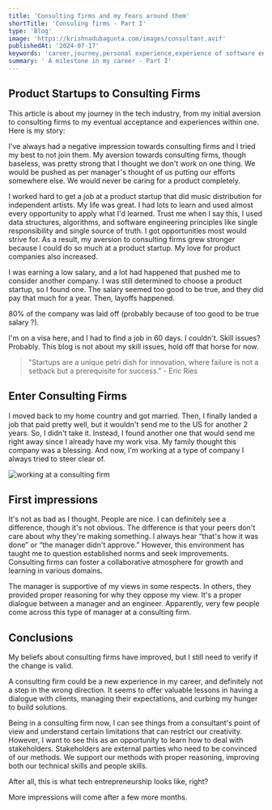 ```yaml
---
title: 'Consulting firms and my fears around them'
shortTitle: 'Consuling firms - Part I'
type: 'Blog'
image: 'https://krishnadubagunta.com/images/consultant.avif'
publishedAt: '2024-07-17'
keywords: 'career,journey,personal experience,experience of software engineer at a consulting firm'
summary: ' A milestone in my career - Part I'
---
```


## Product Startups to Consulting Firms

This article is about my journey in the tech industry, from my initial aversion to consulting firms to my eventual acceptance and experiences within one. Here is my story:

I've always had a negative impression towards consulting firms and I tried my best to not join them. My aversion towards consulting firms, though baseless, was pretty strong that I thought we don't work on one thing. We would be pushed as per manager's thought of us putting our efforts somewhere else. We would never be caring for a product completely.

I worked hard to get a job at a product startup that did music distribution for independent artists. My life was great. I had lots to learn and used almost every opportunity to apply what I'd learned. Trust me when I say this, I used data structures, algorithms, and software engineering principles like single responsibility and single source of truth. I got opportunities most would strive for. As a result, my aversion to consulting firms grew stronger because I could do so much at a product startup. My love for product companies also increased.

I was earning a low salary, and a lot had happened that pushed me to consider another company. I was still determined to choose a product startup, so I found one. The salary seemed too good to be true, and they did pay that much for a year. Then, layoffs happened.

80% of the company was laid off (probably because of too good to be true salary ?).

I'm on a visa here, and I had to find a job in 60 days. I couldn't. Skill issues? Probably. This blog is not about my skill issues, hold off that horse for now.

> "Startups are a unique petri dish for innovation, where failure is not a setback but a prerequisite for success." - Eric Ries

## Enter Consulting Firms

I moved back to my home country and got married. Then, I finally landed a job that paid pretty well, but it wouldn't send me to the US for another 2 years. So, I didn't take it. Instead, I found another one that would send me right away since I already have my work visa. My family thought this company was a blessing. And now, I'm working at a type of company I always tried to steer clear of.

![working at a consulting firm](/images/consultant.avif "Working at a consulting firm")

## First impressions

It's not as bad as I thought. People are nice. I can definitely see a difference, though it's not obvious. The difference is that your peers don't care about why they're making something. I always hear “that's how it was done” or “the manager didn't approve.” However, this environment has taught me to question established norms and seek improvements. Consulting firms can foster a collaborative atmosphere for growth and learning in various domains.

The manager is supportive of my views in some respects. In others, they provided proper reasoning for why they oppose my view. It's a proper dialogue between a manager and an engineer. Apparently, very few people come across this type of manager at a consulting firm.

## Conclusions

My beliefs about consulting firms have improved, but I still need to verify if the change is valid.

A consulting firm could be a new experience in my career, and definitely not a step in the wrong direction. It seems to offer valuable lessons in having a dialogue with clients, managing their expectations, and curbing my hunger to build solutions.

Being in a consulting firm now, I can see things from a consultant's point of view and understand certain limitations that can restrict our creativity. However, I want to see this as an opportunity to learn how to deal with stakeholders. Stakeholders are external parties who need to be convinced of our methods. We support our methods with proper reasoning, improving both our technical skills and people skills.

After all, this is what tech entrepreneurship looks like, right?

More impressions will come after a few more months.